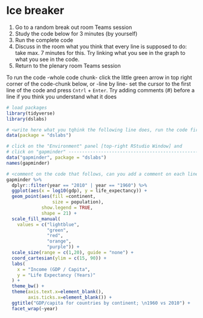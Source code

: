# Ice breaker

 1. Go to a random break out room Teams session
 2. Study the code below for 3 minutes (by yourself)
 3. Run the complete code
 4. Discuss in the room what you think that every line is supposed to do: take max. 7 minutes for this. Try linking what you see in the graph to what you see in the code. 
 5. Return to the plenary room Teams session
 
To run the code -whole code chunk- click the little green arrow in top right corner of the code-chunk below, or -line by line- set the cursor to the first line of the code and press `Cntrl` + `Enter`. Try adding comments (#<comment>) before a line if you think you understand what it does

```r
# load packages
library(tidyverse)
library(dslabs)

# <write here what you tqhink the following line does, run the code first>
data(package = "dslabs")

# click on the "Environment" panel [top-right RStudio Window] and 
# click on "gapminder" ------------------------------------------------------->
data("gapminder", package = "dslabs") 
names(gapminder)

# <comment on the code that follows, can you add a comment on each line?>
gapminder %>%
  dplyr::filter(year == "2010" | year == "1960") %>%
  ggplot(aes(x = log10(gdp), y = life_expectancy)) +
  geom_point(aes(fill =continent,
                 size = population), 
             show.legend = TRUE, 
             shape = 21) +
  scale_fill_manual(
    values = c("lightblue", 
               "green", 
               "red",
               "orange",
               "purple")) +
  scale_size(range = c(1,20), guide = "none") +
  coord_cartesian(ylim = c(15, 90)) +
  labs(
    x = "Income (GDP / Capita",
    y = "Life Expectancy (Years)"
  ) +
  theme_bw() +
  theme(axis.text.x=element_blank(),
        axis.ticks.x=element_blank()) +
  ggtitle("GDP/capita for countries by continent; \n1960 vs 2010") +
  facet_wrap(~year)
```
